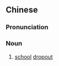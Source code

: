 ==Chinese==
{{zh-forms|type=21}}

===Pronunciation===
{{zh-pron
|m=liúshīshēng
|cat=n
}}

===Noun===
{{zh-noun}}

# [[school]] [[dropout]]